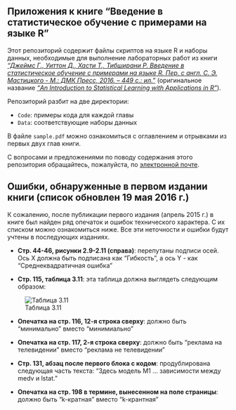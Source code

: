 ## Приложения к книге "Введение в статистическое обучение с примерами на языке R"

Этот репозиторий содержит файлы скриптов на языке R и наборы данных, необходимые для выполнение лабораторных работ из книги [_"Джеймс Г., Уиттон Д., Хасти Т., Тибширани Р. Введение в статистическое обучение с примерами на языке R. Пер. с англ. С. Э. Мастицкого - М.: ДМК Пресс, 2016. – 449 с.: ил."_](http://dmkpress.com/catalog/computer/statistics/978-5-97060-293-5/) (оригинальное название [_"An Introduction to Statistical Learning with Applications in R"_](http://www-bcf.usc.edu/~gareth/ISL/index.html)). 

Репозиторий разбит на две директории:

* `Code`: примеры кода для каждой главы
* `Data`: соответствующие наборы данных

В файле `sample.pdf` можно ознакомиться с оглавлением и отрывками из первых двух глав книги.

С вопросами и предложениями по поводу содержания этого репозитория обращайтесь, пожалуйста, по [электронной почте](mailto:rtutorialsbook@gmail.com).

## Ошибки, обнаруженные в первом издании книги (список обновлен 19 мая 2016 г.)

К сожалению, после публикации первого издания (апрель 2015 г.) в книге был найден ряд опечаток и ошибок технического характера. С их списком можно ознакомиться ниже. Все эти неточности и ошибки будут учтены в последующих изданиях.

* **Стр. 44-46, рисунки 2.9-2.11 (справа)**: перепутаны подписи осей. Ось X должна быть подписана как "Гибкость", а ось Y - как "Среднеквадратичная ошибка"

* **Стр. 115, таблица 3.11**: эта таблица должна выглядеть следующим образом:

![Таблица 3.11](pics/table_3_11.png)

* **Опечатка на стр. 116, 12-я строка сверху**: должно быть "минимально" вместо "минимиально"

* **Опечатка на стр. 117, 2-я строка сверху**: должно быть "реклама на телевидении" вместо "реклама не телевидении"

* **Стр. 131, абзац после первого блока с кодом**: продублирована следующая часть текста: "Здесь модель M1 ... зависимости между medv и lstat."

* **Опечатка на стр. 198 в термине, вынесенном на поле страницы**: должно быть "k-кратная" вместо "k-крантная"

